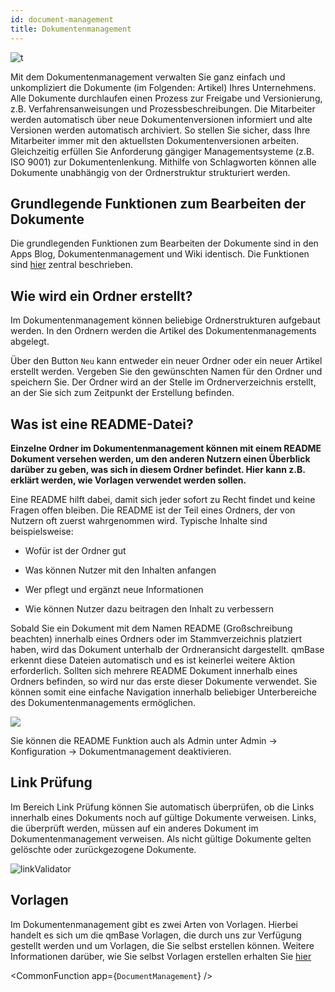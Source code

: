 ```yaml
---
id: document-management
title: Dokumentenmanagement
---
```



![t](https://caqadmin.blob.core.windows.net/public-screenshots/All%20Integration%20Specs/DocumentManagement.png)

Mit dem Dokumentenmanagement verwalten Sie ganz einfach und unkompliziert die Dokumente (im Folgenden: Artikel) Ihres Unternehmens. Alle Dokumente durchlaufen einen Prozess zur Freigabe und Versionierung, z.B. Verfahrensanweisungen und Prozessbeschreibungen. Die Mitarbeiter werden automatisch über neue Dokumentenversionen informiert und alte Versionen werden automatisch archiviert. So stellen Sie sicher, dass Ihre Mitarbeiter immer mit den aktuellsten Dokumentenversionen arbeiten. Gleichzeitig erfüllen Sie Anforderung gängiger Managementsysteme (z.B. ISO 9001) zur Dokumentenlenkung. Mithilfe von Schlagworten können alle Dokumente unabhängig von der Ordnerstruktur strukturiert werden.

## Grundlegende Funktionen zum Bearbeiten der Dokumente

Die grundlegenden Funktionen zum Bearbeiten der Dokumente sind in den Apps Blog, Dokumentenmanagement und Wiki identisch. Die Funktionen sind [hier](/docs/faqs/article-shared) zentral beschrieben.

## Wie wird ein Ordner erstellt?

Im Dokumentenmanagement können beliebige Ordnerstrukturen aufgebaut werden. In den Ordnern werden die Artikel des Dokumentenmanagements abgelegt.

Über den Button <code>Neu</code> kann entweder ein neuer Ordner oder ein neuer Artikel erstellt werden. Vergeben Sie den gewünschten Namen für den Ordner und speichern Sie. Der Ordner wird an der Stelle im Ordnerverzeichnis erstellt, an der Sie sich zum Zeitpunkt der Erstellung befinden.

## Was ist eine README-Datei?

**Einzelne Ordner im Dokumentenmanagement können mit einem README Dokument versehen werden, um den anderen Nutzern einen Überblick darüber zu geben, was sich in diesem Ordner befindet. Hier kann z.B. erklärt werden, wie Vorlagen verwendet werden sollen.**

Eine README hilft dabei, damit sich jeder sofort zu Recht findet und keine Fragen offen bleiben. Die README ist der Teil eines Ordners, der von Nutzern oft zuerst wahrgenommen wird.
Typische Inhalte sind beispielsweise:

- Wofür ist der Ordner gut

- Was können Nutzer mit den Inhalten anfangen

- Wer pflegt und ergänzt neue Informationen

- Wie können Nutzer dazu beitragen den Inhalt zu verbessern

Sobald Sie ein Dokument mit dem Namen README (Großschreibung beachten) innerhalb eines Ordners oder im Stammverzeichnis <FaHome/> platziert haben, wird das Dokument unterhalb der Ordneransicht dargestellt.
qmBase erkennt diese Dateien automatisch und es ist keinerlei weitere Aktion erforderlich. Sollten sich mehrere README Dokument innerhalb eines Ordners befinden, so wird nur das erste dieser Dokumente verwendet.
Sie können somit eine einfache Navigation innerhalb beliebiger Unterbereiche des Dokumentenmanagements ermöglichen.

![](https://caqadmin.blob.core.windows.net/faqs/83-images/mceclip0.png)

Sie können die README Funktion auch als Admin unter Admin -> Konfiguration -> Dokumentmanagement deaktivieren.

## Link Prüfung

Im Bereich Link Prüfung können Sie automatisch überprüfen, ob die Links innerhalb eines Dokuments noch auf gültige Dokumente verweisen. Links, die überprüft werden, müssen auf ein anderes Dokument im Dokumentenmanagement verweisen.
Als nicht gültige Dokumente gelten gelöschte oder zurückgezogene Dokumente.

![linkValidator](https://caqadmin.blob.core.windows.net/public-screenshots/manual-screenshots/Screenshot%202021-07-15%20105026_linkValidator.png)

## Vorlagen

Im Dokumentenmanagement gibt es zwei Arten von Vorlagen. Hierbei handelt es sich um die qmBase Vorlagen, die durch uns zur Verfügung gestellt werden und um Vorlagen, die Sie selbst erstellen können.
Weitere Informationen darüber, wie Sie selbst Vorlagen erstellen erhalten Sie [hier](/docs/faqs/article-placeholder)

<!-- Custom component -->



<CommonFunction app={`DocumentManagement`} />
